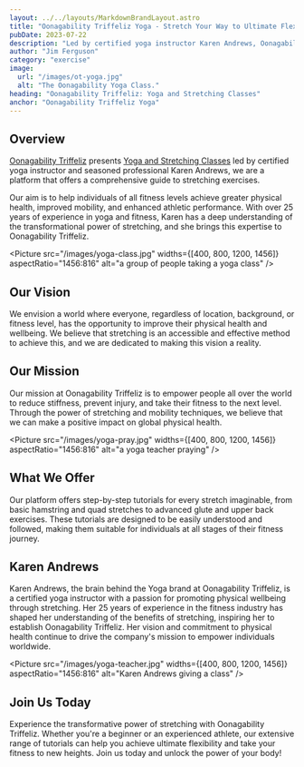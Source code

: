```yaml
---
layout: ../../layouts/MarkdownBrandLayout.astro
title: "Oonagability Triffeliz Yoga - Stretch Your Way to Ultimate Flexibility and Fitness"
pubDate: 2023-07-22
description: "Led by certified yoga instructor Karen Andrews, Oonagability Triffeliz Yoga Classes are your comprehensive guide to stretching exercises for all fitness levels. Join us and achieve greater physical health, improved mobility, and enhance your athletic performance through our step-by-step stretch tutorials."
author: "Jim Ferguson"
category: "exercise"
image:
  url: "/images/ot-yoga.jpg"
  alt: "The Oonagability Yoga Class."
heading: "Oonagability Triffeliz: Yoga and Stretching Classes"
anchor: "Oonagability Triffeliz Yoga"
---
```



## Overview

[Oonagability Triffeliz](/) presents [Yoga and Stretching Classes](https://oonagabilitytriffelizyoga.com/) led by certified yoga instructor and seasoned professional Karen Andrews, we are a platform that offers a comprehensive guide to stretching exercises.

Our aim is to help individuals of all fitness levels achieve greater physical health, improved mobility, and enhanced athletic performance. With over 25 years of experience in yoga and fitness, Karen has a deep understanding of the transformational power of stretching, and she brings this expertise to Oonagability Triffeliz.

<Picture
  src="/images/yoga-class.jpg"
  widths={[400, 800, 1200, 1456]}
  aspectRatio="1456:816"
  alt="a group of people taking a yoga class"
/>

## Our Vision

We envision a world where everyone, regardless of location, background, or fitness level, has the opportunity to improve their physical health and wellbeing. We believe that stretching is an accessible and effective method to achieve this, and we are dedicated to making this vision a reality.

## Our Mission

Our mission at Oonagability Triffeliz is to empower people all over the world to reduce stiffness, prevent injury, and take their fitness to the next level. Through the power of stretching and mobility techniques, we believe that we can make a positive impact on global physical health.

<Picture
  src="/images/yoga-pray.jpg"
  widths={[400, 800, 1200, 1456]}
  aspectRatio="1456:816"
  alt="a yoga teacher praying"
/>

## What We Offer

Our platform offers step-by-step tutorials for every stretch imaginable, from basic hamstring and quad stretches to advanced glute and upper back exercises. These tutorials are designed to be easily understood and followed, making them suitable for individuals at all stages of their fitness journey.

## Karen Andrews

Karen Andrews, the brain behind the Yoga brand at Oonagability Triffeliz, is a certified yoga instructor with a passion for promoting physical wellbeing through stretching. Her 25 years of experience in the fitness industry has shaped her understanding of the benefits of stretching, inspiring her to establish Oonagability Triffeliz. Her vision and commitment to physical health continue to drive the company's mission to empower individuals worldwide.

<Picture
  src="/images/yoga-teacher.jpg"
  widths={[400, 800, 1200, 1456]}
  aspectRatio="1456:816"
  alt="Karen Andrews giving a class"
/>

## Join Us Today

Experience the transformative power of stretching with Oonagability Triffeliz. Whether you're a beginner or an experienced athlete, our extensive range of tutorials can help you achieve ultimate flexibility and take your fitness to new heights. Join us today and unlock the power of your body!
